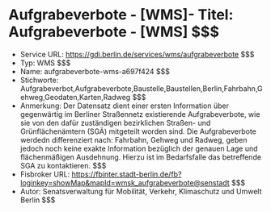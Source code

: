 # Aufgrabeverbote - [WMS]- Titel: Aufgrabeverbote - [WMS] $$$
- Service URL: https://gdi.berlin.de/services/wms/aufgrabeverbote $$$
- Typ: WMS $$$
- Name: aufgrabeverbote-wms-a697f424 $$$
- Stichworte: Aufgrabeverbot,Aufgrabeverbote,Baustelle,Baustellen,Berlin,Fahrbahn,Gehweg,Geodaten,Karten,Radweg $$$
- Anmerkung: Der Datensatz dient einer ersten Information über gegenwärtig im Berliner Straßennetz existierende Aufgrabeverbote, wie sie von den dafür zuständigen bezirklichen Straßen- und Grünflächenämtern (SGÄ) mitgeteilt worden sind. Die Aufgrabeverbote werdedn differenziert nach: Fahrbahn, Gehweg und Radweg, geben jedoch noch keine exakte Information bezüglich der genauen Lage und flächenmäßigen Ausdehnung. Hierzu ist im Bedarfsfalle das betreffende SGA zu kontaktieren. $$$
- Fisbroker URL: https://fbinter.stadt-berlin.de/fb?loginkey=showMap&mapId=wmsk_aufgrabeverbote@senstadt $$$
- Autor: Senatsverwaltung für Mobilität, Verkehr, Klimaschutz und Umwelt Berlin $$$
